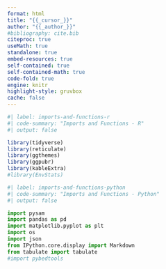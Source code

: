 ```yaml
---
format: html
title: "{{_cursor_}}"
author: "{{_author_}}"
#bibliography: cite.bib
citeproc: true
useMath: true
standalone: true
embed-resources: true
self-contained: true
self-contained-math: true
code-fold: true
engine: knitr
highlight-style: gruvbox
cache: false
---
```


```r
#| label: imports-and-functions-r
#| code-summary: "Imports and Functions - R"
#| output: false

library(tidyverse)
library(reticulate)
library(ggthemes)
library(ggpubr)
library(kableExtra)
#library(EnvStats)
```

```python
#| label: imports-and-functions-python
#| code-summary: "Imports and Functions - Python"
#| output: false

import pysam
import pandas as pd
import matplotlib.pyplot as plt
import os
import json
from IPython.core.display import Markdown
from tabulate import tabulate
#import pybedtools
```
